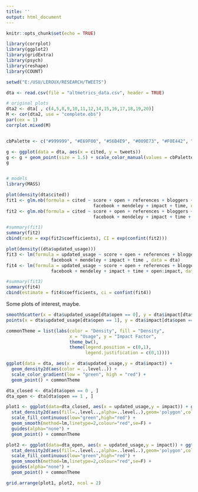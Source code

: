 ---
title: ''
output: html_document
---

```{r setup, include=FALSE}
knitr::opts_chunk$set(echo = TRUE)
```

```{r}
library(corrplot)
library(ggplot2)
library(gridExtra)
library(psych)
library(reshape)
library(COUNT)

setwd("E:/USU/LEROUX/RESEARCH/TWEETS")

dta <- read.csv(file = "altmetrics_data.csv", header = TRUE)

# original plots
dta2 <- dta[ , c(4,5,8,9,10,11,12,14,15,16,17,18,19,20)]
M <- cor(dta2, use = "complete.obs")
par(cex = 1)
corrplot.mixed(M)


cbPalette <- c("#999999", "#E69F00", "#56B4E9", "#009E73", "#F0E442", "#0072B2", "#D55E00", "#CC79A7")

g <- ggplot(data = dta, aes(x = cited, y = tweets))
g <- g + geom_point(size = 1.5) + scale_color_manual(values = cbPalette)
g


# models
library(MASS)

plot(density(dta$cited))
fit1 <- glm.nb(formula = cited ~ score + open + references + bloggers + tweets + news_outlets + 
                                 facebook + mendeley + impact + time, data = dta)
fit2 <- glm.nb(formula = cited ~ score + open + references + bloggers + tweets + news_outlets + 
                                 facebook + mendeley + impact + time + open:impact, data = dta)

#summary(fit1)
summary(fit2)
cbind(rate = exp(fit2$coefficients), CI = exp(confint(fit2)))

plot(density((dta$updated_usage)))
fit3 <- lm(formula = updated_usage ~ score + open + references + bloggers + tweets + news_outlets + 
                 facebook + mendeley + impact + time , data = dta)
fit4 <- lm(formula = updated_usage ~ score + open + references + bloggers + tweets + news_outlets + 
                 facebook + mendeley + impact + time + open:impact, data = dta)

#summary(fit3)
summary(fit4)
cbind(estimate = fit4$coefficients, ci = confint(fit4))


```

Some plots of interest, maybe.
```{r}
smoothScatter(x = dta$updated_usage[dta$open == 0], y = dta$impact[dta$open == 0])
points(x = dta$updated_usage[dta$open == 1], y = dta$impact[dta$open == 1], col = "red")

commonTheme = list(labs(color = "Density", fill = "Density",
                        x = "Usage", y = "Impact Factor",
                        theme_bw(),
                        theme(legend.position = c(0,1),
                              legend.justification = c(0,1))))

ggplot(data = dta, aes(x = dta$updated_usage,y = dta$impact)) + 
  geom_density2d(aes(color = ..level..)) +
  scale_color_gradient(low = "green", high = "red") + 
  geom_point() + commonTheme

dta_closed <- dta[dta$open == 0 , ]
dta_open <- dta[dta$open == 1 , ]

plot1 <- ggplot(data=dta_closed, aes(x = updated_usage,y = impact)) + ggtitle("Closed Articles") + expand_limits(y = c(0.5, 4.2)) +
  stat_density2d(aes(fill=..level..,alpha=..level..),geom='polygon',color='black') + 
  scale_fill_continuous(low="green",high="red") +
  geom_smooth(method=lm,linetype=2,colour="red",se=F) + 
  guides(alpha="none") +
  geom_point() + commonTheme

plot2 <- ggplot(data=dta_open, aes(x = updated_usage,y = impact)) + ggtitle("Open Articles") + expand_limits(y = c(0.5 ,4.2)) +
  stat_density2d(aes(fill=..level..,alpha=..level..),geom='polygon',color='black') + 
  scale_fill_continuous(low="green",high="red") +
  geom_smooth(method=lm,linetype=2,colour="red",se=F) + 
  guides(alpha="none") +
  geom_point() + commonTheme

grid.arrange(plot1, plot2, ncol = 2)

```


